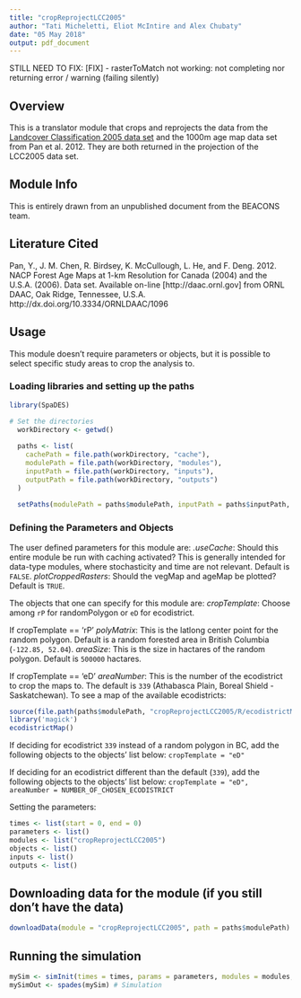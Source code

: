 ```yaml
---
title: "cropReprojectLCC2005"
author: "Tati Micheletti, Eliot McIntire and Alex Chubaty"
date: "05 May 2018"
output: pdf_document
---
```


STILL NEED TO FIX: [FIX]
- rasterToMatch not working: not completing nor returning error / warning (failing silently)

## Overview

This is a translator module that crops and reprojects the data from the [Landcover Classification 2005 data set](ftp://ftp.ccrs.nrcan.gc.ca/ad/NLCCLandCover/LandcoverCanada2005_250m/LandCoverOfCanada2005_V1_4.zip) and the 1000m age map data set from Pan et al. 2012. They are both returned in the projection of the LCC2005 data set.

## Module Info

This is entirely drawn from an unpublished document from the BEACONS team. 

## Literature Cited

Pan, Y., J. M. Chen, R. Birdsey, K. McCullough, L. He, and F. Deng. 2012. NACP Forest Age Maps at 1-km Resolution for Canada (2004) and the U.S.A. (2006). Data set. Available on-line [http://daac.ornl.gov] from ORNL DAAC, Oak Ridge, Tennessee, U.S.A. http://dx.doi.org/10.3334/ORNLDAAC/1096

## Usage

This module doesn't require parameters or objects, but it is possible to select specific study areas to crop the analysis to.

### Loading libraries and setting up the paths  

```r
library(SpaDES)

# Set the directories
  workDirectory <- getwd()
  
  paths <- list(
    cachePath = file.path(workDirectory, "cache"),
    modulePath = file.path(workDirectory, "modules"),
    inputPath = file.path(workDirectory, "inputs"),
    outputPath = file.path(workDirectory, "outputs")
  )
  
  setPaths(modulePath = paths$modulePath, inputPath = paths$inputPath, outputPath = paths$outputPath, cachePath = paths$cachePath)
```

### Defining the Parameters and Objects

The user defined parameters for this module are:
*.useCache*: Should this entire module be run with caching activated? This is generally intended for data-type modules, where stochasticity and time are not relevant. Default is `FALSE`.
*plotCroppedRasters*: Should the vegMap and ageMap be plotted? Default is `TRUE`.

The objects that one can specify for this module are:
*cropTemplate*: Choose among `rP` for randomPolygon or `eD` for ecodistrict.

If cropTemplate == 'rP'
*polyMatrix*: This is the latlong center point for the random polygon. Default is a random forested area in British Columbia (`-122.85, 52.04`).
*areaSize*: This is the size in hactares of the random polygon. Default is `500000` hactares.

If cropTemplate == 'eD'
*areaNumber*: This is the number of the ecodistrict to crop the maps to. The default is `339` (Athabasca Plain, Boreal Shield - Saskatchewan). To see a map of the available ecodistricts:

```r
source(file.path(paths$modulePath, "cropReprojectLCC2005/R/ecodistrictMap.R"))
library('magick')
ecodistrictMap()
```

If deciding for ecodistrict `339` instead of a random polygon in BC, add the following objects to the objects' list below: 
`cropTemplate = "eD"`

If deciding for an ecodistrict different than the default (`339`), add the following objects to the objects' list below: 
`cropTemplate = "eD", areaNumber = NUMBER_OF_CHOSEN_ECODISTRICT`

Setting the parameters:

``` r
times <- list(start = 0, end = 0)
parameters <- list()
modules <- list("cropReprojectLCC2005")
objects <- list()
inputs <- list()
outputs <- list()
```

## Downloading data for the module (if you still don't have the data)

``` r
downloadData(module = "cropReprojectLCC2005", path = paths$modulePath)
```

## Running the simulation  

``` r
mySim <- simInit(times = times, params = parameters, modules = modules,objects = objects) # Initialization with module's checking
mySimOut <- spades(mySim) # Simulation
```
